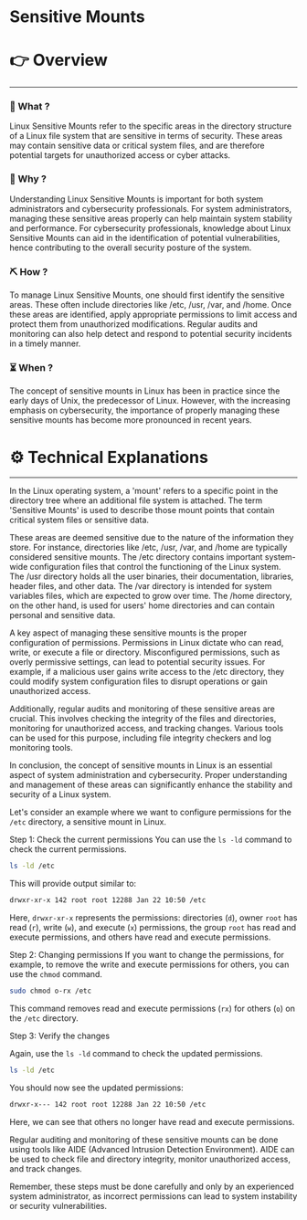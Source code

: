 # Sensitive Mounts


# 👉 Overview

---

### 👀 What ?

Linux Sensitive Mounts refer to the specific areas in the directory structure of a Linux file system that are sensitive in terms of security. These areas may contain sensitive data or critical system files, and are therefore potential targets for unauthorized access or cyber attacks.


### 🧐 Why ?

Understanding Linux Sensitive Mounts is important for both system administrators and cybersecurity professionals. For system administrators, managing these sensitive areas properly can help maintain system stability and performance. For cybersecurity professionals, knowledge about Linux Sensitive Mounts can aid in the identification of potential vulnerabilities, hence contributing to the overall security posture of the system.


### ⛏️ How ?

To manage Linux Sensitive Mounts, one should first identify the sensitive areas. These often include directories like /etc, /usr, /var, and /home. Once these areas are identified, apply appropriate permissions to limit access and protect them from unauthorized modifications. Regular audits and monitoring can also help detect and respond to potential security incidents in a timely manner.


### ⏳ When ?

The concept of sensitive mounts in Linux has been in practice since the early days of Unix, the predecessor of Linux. However, with the increasing emphasis on cybersecurity, the importance of properly managing these sensitive mounts has become more pronounced in recent years.


# ⚙️ Technical Explanations

---

In the Linux operating system, a 'mount' refers to a specific point in the directory tree where an additional file system is attached. The term 'Sensitive Mounts' is used to describe those mount points that contain critical system files or sensitive data.

These areas are deemed sensitive due to the nature of the information they store. For instance, directories like /etc, /usr, /var, and /home are typically considered sensitive mounts. The /etc directory contains important system-wide configuration files that control the functioning of the Linux system. The /usr directory holds all the user binaries, their documentation, libraries, header files, and other data. The /var directory is intended for system variables files, which are expected to grow over time. The /home directory, on the other hand, is used for users' home directories and can contain personal and sensitive data.

A key aspect of managing these sensitive mounts is the proper configuration of permissions. Permissions in Linux dictate who can read, write, or execute a file or directory. Misconfigured permissions, such as overly permissive settings, can lead to potential security issues. For example, if a malicious user gains write access to the /etc directory, they could modify system configuration files to disrupt operations or gain unauthorized access.

Additionally, regular audits and monitoring of these sensitive areas are crucial. This involves checking the integrity of the files and directories, monitoring for unauthorized access, and tracking changes. Various tools can be used for this purpose, including file integrity checkers and log monitoring tools.

In conclusion, the concept of sensitive mounts in Linux is an essential aspect of system administration and cybersecurity. Proper understanding and management of these areas can significantly enhance the stability and security of a Linux system.

Let's consider an example where we want to configure permissions for the `/etc` directory, a sensitive mount in Linux.

Step 1: Check the current permissions
You can use the `ls -ld` command to check the current permissions.

```bash
ls -ld /etc

```

This will provide output similar to:

```bash
drwxr-xr-x 142 root root 12288 Jan 22 10:50 /etc

```

Here, `drwxr-xr-x` represents the permissions: directories (`d`), owner `root` has read (`r`), write (`w`), and execute (`x`) permissions, the group `root` has read and execute permissions, and others have read and execute permissions.

Step 2: Changing permissions
If you want to change the permissions, for example, to remove the write and execute permissions for others, you can use the `chmod` command.

```bash
sudo chmod o-rx /etc

```

This command removes read and execute permissions (`rx`) for others (`o`) on the `/etc` directory.

Step 3: Verify the changes

Again, use the `ls -ld` command to check the updated permissions.

```bash
ls -ld /etc

```

You should now see the updated permissions:

```bash
drwxr-x--- 142 root root 12288 Jan 22 10:50 /etc

```

Here, we can see that others no longer have read and execute permissions.

Regular auditing and monitoring of these sensitive mounts can be done using tools like AIDE (Advanced Intrusion Detection Environment). AIDE can be used to check file and directory integrity, monitor unauthorized access, and track changes.

Remember, these steps must be done carefully and only by an experienced system administrator, as incorrect permissions can lead to system instability or security vulnerabilities.
